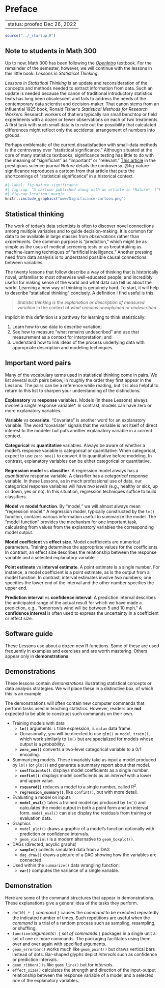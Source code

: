 # Preface {.unnumbered}

---
status: proofed Dec 26, 2022
---

```r
source("../_startup.R")
```

::: {.callout-note}
## Note to students in Math 300

Up to now, Math 300 has been following the [*OpenIntro*](http://openintro.com) textbook. For the remainder of the semester, however, we will continue with the lessons in this little book: *Lessons in Statistical Thinking*. 

:::

*Lessons in Statistical Thinking* is an update and reconsideration of the concepts and methods needed to extract information from data. Such an update is needed because the canon of traditional introductory statistics texts has long been obsolescent and fails to address the needs of the contemporary data scientist and decision-maker. That canon stems from an influential 1925 book, Ronald Fisher's *Statistical Methods for Research Workers*. Research workers of that era typically ran small benchtop or field experiments with a dozen or fewer observations on each of two treatments. A first task with such small data is to rule out the possibility that calculated differences might reflect only the accidental arrangement of numbers into groups.

Perhaps emblematic of the current dissatisfaction with small-data methods is the controversy over "statistical significance." Although situated at the core of many statistics textbooks, significance testing has little to do with the meaning of "significant" as "important" or "relevant." [This article](www/d41586-019-00857-9.pdf) in the prestigious science journal *Nature* details the controversy. @fig-nature-significance reproduces a cartoon from that article that puts the shortcomings of "statistical significance" in a historical context.

```r
#| label: fig-nature-significance
#| fig-cap: "A cartoon published along with an article in *Nature*, \"Retire statistical significance,\" showing this once-respected idea heading to the graveyard for outdated and misleading \"scientific\" concepts such as phlogiston and aether."
#| fig-cap-location: margin
knitr::include_graphics("www/Significance-cartoon.png")
```

## Statistical thinking

The work of today's data scientists is often to discover novel connections among multiple variables and to guide decision-making. It is common for data to be available in large masses from *observations* rather than *experiments*. One common purpose is "prediction," which might be as simple as the uses of medical screening tests or as breathtaking as machine-learning techniques of "artificial intelligence." Another pressing need from data analysis is to understand possible causal connections between variables. 

The twenty lessons that follow describe a way of thinking that is historically novel, unfamiliar to most otherwise well-educated people, and incredibly useful for making sense of the world and what data can tell us about the world. Learning a new way of thinking is genuinely hard. To start, it will help to describe "statistical thinking" concisely. A definition I find useful is this:

> *Statistic thinking is the explanation or description of measured variation* in the context of *what remains unexplained or undescribed.*

Implicit in this definition is a pathway for learning to think statistically: 

1. Learn how to use data to describe variation; 
2. See how to measure "what remains undescribed" and use that measurement as a context for interpretation; and 
3. Understand how to link ideas of the process underlying data with appropriate description and modeling techniques.

## Important word pairs
Many of the vocabulary terms used in statistical thinking come in pairs. We list several such pairs below, in roughly the order they first appear in the Lessons. The pairs can be a reference while reading, but it is also helpful to return to this list to sharpen your understanding of the distinctions.

**Explanatory** vs **response** variables. Models (in these Lessons) always involve a *single* response variable*. In contrast, models can have zero or more explanatory variables.

**Variable** vs **covariate**. "Covariate" is another word for an explanatory variable. The word "covariate" signals that the variable is not itself of direct interest to the modeler but puts another explanatory variable in a correct context.

**Categorical** vs **quantitative** variables. Always be aware of whether a model's response variable is categorical or quantitative. When categorical, expect to use `zero_one()` to convert it to quantitative before modeling. In contrast, explanatory variables can be either categorical or quantitative.

**Regression model** vs **classifier**. A regression model always has a *quantitative* response variable. A classifier has a *categorical* response variable. In these Lessons, as in much professional use of data, our categorical response variables will have *two levels* (e.g., healthy or sick, up or down, yes or no). In this situation, regression techniques suffice to build classifiers.

**Model** vs **model function**. By "model," we will almost always mean "regression model." A regression model, typically constructed by the `lm()` function, contains various information useful to summarize the model. The "model function" provides the mechanism for one important task, calculating from values from the explanatory variables the corresponding model output.

**Model coefficient** vs **effect size**. Model coefficients are numerical parameters. Training determines the appropriate values for the coefficients. In contrast, an effect size describes the relationship between the response variable and a selected explanatory variable.

**Point estimate** vs **interval estimate**. A point estimate is a single number. For instance, a model coefficient is a point estimate, as is the output from a model function. In contrast, interval estimates involve *two* numbers; one specifies the lower end of the interval and the other number specifies the upper end.

**Prediction interval** vs **confidence interval**. A prediction interval describes the anticipated range of the actual result for which we have made a prediction, e.g., "tomorrow's wind will be between 5 and 10 mph." A **confidence interval** is often used to express the uncertainty in a coefficient or effect size.

## Software guide

These Lessons use about a dozen new R functions. Some of these are used frequently in examples and exercises and are worth mastering. Others appear only in **demonstrations**.

::: {.callout-warning}
## Demonstrations

These lessons contain *demonstrations* illustrating statistical concepts or data analysis strategies. We will place these in a distinctive box, of which this is an example.

The demonstrations will often contain new computer commands that perform tasks used in teaching statistics. However, readers are **not** expected to be able to construct such commands on their own.
:::


* Training models with data
    - **`lm()`** arguments: i. tilde expression, ii. `data=` data frame.
    - Occasionally, you will be directed to use `glm()` or `model_train()`, which work similarly to `lm()` but are specialized for models whose output is a *probability*.
    - **`zero_one()`** converts a two-level categorical variable to a 0/1 encoding.
    
* Summarizing models. These invariably take as input a model produced by `lm()` (or `glm()`) and generate a summary report about that model.
    - **`coefficients()`**: displays model coefficients as a single number.
    - **`confint()`**: displays model coefficients as an *interval* with a lower and upper value.
    - **`rsquared()`** reduces a model to a single number, called R^2^.
    - **`regression_summary()`**, like `confint()`, but with more detail.
    
* Evaluating a model on inputs
    - **`model_eval()`** takes a trained model (as produced by `lm()`) and calculates the model output in both a point form and an interval form. `model_eval()` can also display the residuals from training or evaluation data.

* Graphics
    - `model_plot()` draws a graphic of a model's function optionally with prediction or confidence intervals.
    - `geom_violin()` is a modern alternative to `geom_boxplot()`.
    
* DAGs (directed, acyclic graphs)
    - **`sample()`** collects simulated data from a DAG
    - `dag_draw()` draws a picture of a DAG showing how the variables are connected.
    
* Used within the `summarize()` data wrangling function: 
    - **`var()`** computes the variance of a single variable.
    
::: {.callout-warning}
## Demonstration

Here are some of the command structures that appear in demonstrations. These explanations give a general idea of the tasks they perform.

- `do(10) * {` *command* `}` causes the *command* to be executed repeatedly the indicated number of times. Such repetitions are useful when the *command* is a trial of a random process such as sampling, resampling, or shuffling.
- `function(`*arguments*`) {` *set of commands* `}` packages in a single unit a set of one or more commands. The packaging facilitates using them over and over again with specified arguments.
- `geom_errorbar()` works much like `geom_point()` but draws vertical bars instead of dots. Bar-shaped glyphs depict *intervals* such as confidence or prediction intervals.
- `geom_ribbon()` is like `geom_line()` but for *intervals*. 
- `effect_size()` calculates the strength and direction of the input-output relationship between the response variable of a model and a selected *one* of the explanatory variables.
:::
